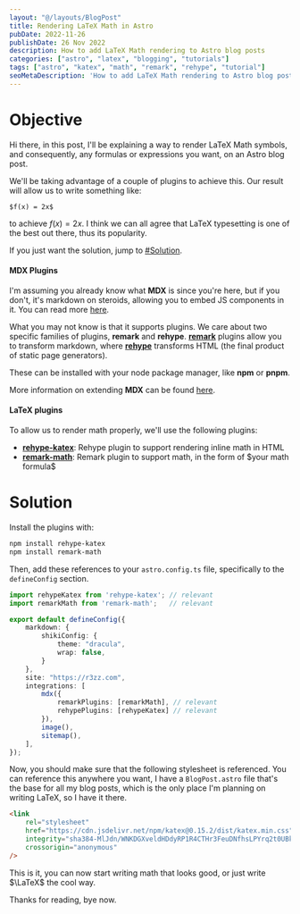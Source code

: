 ```yaml
---
layout: "@/layouts/BlogPost"
title: Rendering LaTeX Math in Astro
pubDate: 2022-11-26
publishDate: 26 Nov 2022
description: How to add LaTeX Math rendering to Astro blog posts
categories: ["astro", "latex", "blogging", "tutorials"]
tags: ["astro", "katex", "math", "remark", "rehype", "tutorial"]
seoMetaDescription: 'How to add LaTeX Math rendering to Astro blog posts'
---
```


# Objective

Hi there, in this post, I'll be explaining a way to render LaTeX Math symbols, and consequently, any formulas or expressions you want, on an Astro blog post.

We'll be taking advantage of a couple of plugins to achieve this. Our result will allow us to write something like:

```text
$f(x) = 2x$
```

to achieve $f(x) = 2x$. I think we can all agree that LaTeX typesetting is one of the best out there, thus its popularity.

If you just want the solution, jump to [#Solution](#solution).

#### MDX Plugins

I'm assuming you already know what **MDX** is since you're here, but if you don't, it's markdown on steroids, allowing you to embed JS components in it.
You can read more [here](https://mdxjs.com/).

What you may not know is that it supports plugins. We care about two specific families of plugins, **remark** and **rehype**.
[**remark**](https://github.com/remarkjs/remark) plugins allow you to transform markdown, where [**rehype**](https://github.com/rehypejs/rehype) transforms HTML (the final product of static page generators).

These can be installed with your node package manager, like **npm** or **pnpm**.

More information on extending **MDX** can be found [here](https://mdxjs.com/docs/extending-mdx/).

#### LaTeX plugins

To allow us to render math properly, we'll use the following plugins:

- [**rehype-katex**](https://www.npmjs.com/package/rehype-katex): Rehype plugin to support rendering inline math in HTML
- [**remark-math**](https://www.npmjs.com/package/remark-math): Remark plugin to support math, in the form of \$your math formula\$

# Solution

Install the plugins with:

```bash
npm install rehype-katex
npm install remark-math
```

Then, add these references to your `astro.config.ts` file, specifically to the `defineConfig` section.

```typescript
import rehypeKatex from 'rehype-katex'; // relevant
import remarkMath from 'remark-math';   // relevant

export default defineConfig({
	markdown: {
		shikiConfig: {
			theme: "dracula",
			wrap: false,
		}
	},
	site: "https://r3zz.com",
	integrations: [
		mdx({
			remarkPlugins: [remarkMath], // relevant
			rehypePlugins: [rehypeKatex] // relevant
		}),
		image(),
		sitemap(),
	],
});
```

Now, you should make sure that the following stylesheet is referenced. You can reference this anywhere you want, I have a `BlogPost.astro` file that's the base for all my blog posts, which is the only place I'm planning on writing LaTeX, so I have it there.

```html
<link
    rel="stylesheet"
    href="https://cdn.jsdelivr.net/npm/katex@0.15.2/dist/katex.min.css"
    integrity="sha384-MlJdn/WNKDGXveldHDdyRP1R4CTHr3FeuDNfhsLPYrq2t0UBkUdK2jyTnXPEK1NQ"
    crossorigin="anonymous"
/>
```

This is it, you can now start writing math that looks good, or just write $\LaTeX$ the cool way.

Thanks for reading, bye now.